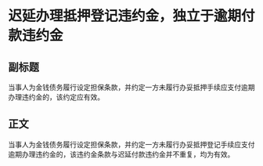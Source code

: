 # 迟延办理抵押登记违约金，独立于逾期付款违约金
## 副标题
当事人为金钱债务履行设定担保条款，并约定一方未履行办妥抵押手续应支付逾期办理违约金的，该约定应有效。
## 正文
当事人为金钱债务履行设定担保条款，并约定一方未履行办妥抵押登记手续应支付逾期办理违约金的，该违约金条款与迟延付款违约金并不重复，均为有效。